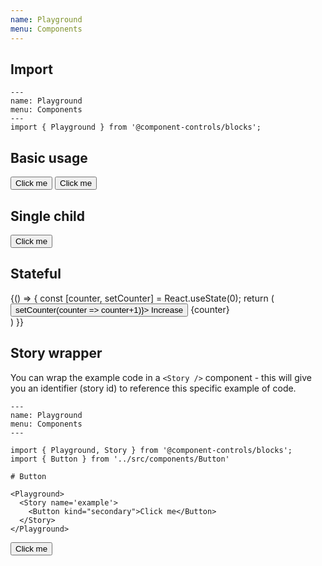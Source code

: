 ```yaml
---
name: Playground
menu: Components
---
```


## Import

```js:title=playground.mdx
---
name: Playground
menu: Components
---
import { Playground } from '@component-controls/blocks';

```

## Basic usage

<Playground>
  <Button>Click me</Button>
  <Button kind="secondary">Click me</Button>
</Playground>

## Single child

<Playground>
  <Button>Click me</Button>
</Playground>



## Stateful

<Playground>
  {() => {
    const [counter, setCounter] = React.useState(0);
    return (
      <div>
        <Button onClick={() => setCounter(counter => counter+1)}>
          Increase
        </Button>
        <span style={{ marginLeft : 20 }}>{counter}</span>
      </div>
    )
  }}
</Playground>

## Story wrapper

You can wrap the example code in a `<Story />` component - this will give you an identifier (story id) to reference this specific example of code.

```js:title=playground.mdx
---
name: Playground
menu: Components
---

import { Playground, Story } from '@component-controls/blocks';
import { Button } from '../src/components/Button'

# Button

<Playground>
  <Story name='example'>
    <Button kind="secondary">Click me</Button>
  </Story>  
</Playground>
```

<Playground>
  <Story name='example'>
    <Button kind="secondary">Click me</Button>
  </Story>  
</Playground>